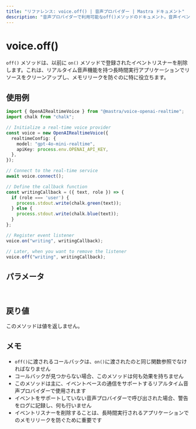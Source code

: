 ```yaml
---
title: "リファレンス: voice.off() | 音声プロバイダー | Mastra ドキュメント"
description: "音声プロバイダーで利用可能なoff()メソッドのドキュメント。音声イベントのイベントリスナーを削除します。"
---
```


# voice.off()

`off()` メソッドは、以前に `on()` メソッドで登録されたイベントリスナーを削除します。これは、リアルタイム音声機能を持つ長時間実行アプリケーションでリソースをクリーンアップし、メモリリークを防ぐのに特に役立ちます。

## 使用例

```typescript
import { OpenAIRealtimeVoice } from "@mastra/voice-openai-realtime";
import chalk from "chalk";

// Initialize a real-time voice provider
const voice = new OpenAIRealtimeVoice({
  realtimeConfig: {
    model: "gpt-4o-mini-realtime",
    apiKey: process.env.OPENAI_API_KEY,
  },
});

// Connect to the real-time service
await voice.connect();

// Define the callback function
const writingCallback = ({ text, role }) => {
  if (role === 'user') {
    process.stdout.write(chalk.green(text));
  } else {
    process.stdout.write(chalk.blue(text));
  }
};

// Register event listener
voice.on("writing", writingCallback);

// Later, when you want to remove the listener
voice.off("writing", writingCallback);
```

## パラメータ
<br/>
<PropertiesTable
  content={[
    {
      name: "event",
      type: "string",
      description: "リッスンを停止するイベントの名前（例：'speaking'、'writing'、'error'）",
      isOptional: false,
    },
    {
      name: "callback",
      type: "function",
      description: "on()に渡されたのと同じコールバック関数",
      isOptional: false,
    }
  ]}
/>

## 戻り値

このメソッドは値を返しません。

## メモ

- `off()`に渡されるコールバックは、`on()`に渡されたのと同じ関数参照でなければなりません
- コールバックが見つからない場合、このメソッドは何も効果を持ちません
- このメソッドは主に、イベントベースの通信をサポートするリアルタイム音声プロバイダーで使用されます
- イベントをサポートしていない音声プロバイダーで呼び出された場合、警告をログに記録し、何も行いません
- イベントリスナーを削除することは、長時間実行されるアプリケーションでのメモリリークを防ぐために重要です